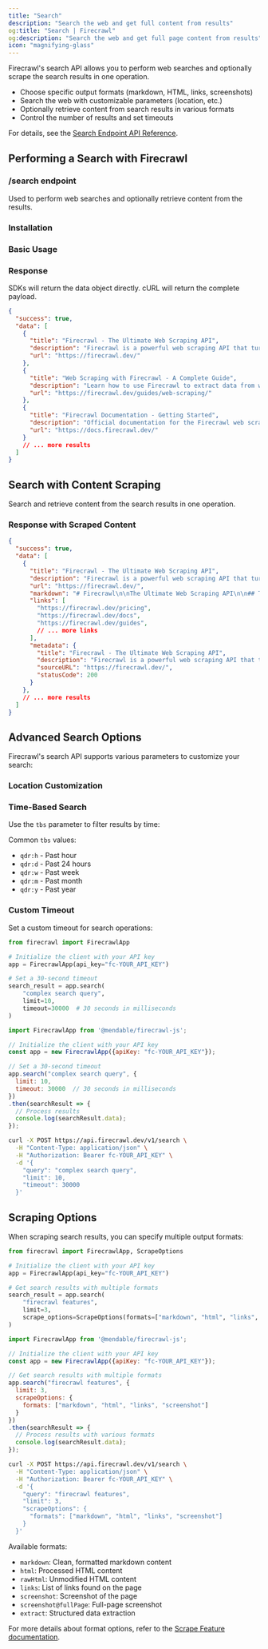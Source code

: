 ```yaml
---
title: "Search"
description: "Search the web and get full content from results"
og:title: "Search | Firecrawl"
og:description: "Search the web and get full page content from results"
icon: "magnifying-glass"
---
```



Firecrawl's search API allows you to perform web searches and optionally scrape the search results in one operation.

- Choose specific output formats (markdown, HTML, links, screenshots)
- Search the web with customizable parameters (location, etc.)
- Optionally retrieve content from search results in various formats
- Control the number of results and set timeouts

For details, see the [Search Endpoint API Reference](https://docs.firecrawl.dev/api-reference/endpoint/search).

## Performing a Search with Firecrawl

### /search endpoint

Used to perform web searches and optionally retrieve content from the results.

### Installation 

<CodeGroup>

  <InstallationPython />

  <InstallationNode />

  <InstallationGo />
  
  <InstallationRust />

</CodeGroup>

### Basic Usage

<CodeGroup>

  <SearchPython />

  <SearchNode />
  
  <SearchCURL />

</CodeGroup>

### Response

SDKs will return the data object directly. cURL will return the complete payload.

```json
{
  "success": true,
  "data": [
    {
      "title": "Firecrawl - The Ultimate Web Scraping API",
      "description": "Firecrawl is a powerful web scraping API that turns any website into clean, structured data for AI and analysis.",
      "url": "https://firecrawl.dev/"
    },
    {
      "title": "Web Scraping with Firecrawl - A Complete Guide",
      "description": "Learn how to use Firecrawl to extract data from websites effortlessly.",
      "url": "https://firecrawl.dev/guides/web-scraping/"
    },
    {
      "title": "Firecrawl Documentation - Getting Started",
      "description": "Official documentation for the Firecrawl web scraping API.",
      "url": "https://docs.firecrawl.dev/"
    }
    // ... more results
  ]
}
```

## Search with Content Scraping

Search and retrieve content from the search results in one operation.

<CodeGroup>

  <SearchContentPython />

  <SearchContentNode />
  
  <SearchContentCURL />

</CodeGroup>

### Response with Scraped Content

```json
{
  "success": true,
  "data": [
    {
      "title": "Firecrawl - The Ultimate Web Scraping API",
      "description": "Firecrawl is a powerful web scraping API that turns any website into clean, structured data for AI and analysis.",
      "url": "https://firecrawl.dev/",
      "markdown": "# Firecrawl\n\nThe Ultimate Web Scraping API\n\n## Turn any website into clean, structured data\n\nFirecrawl makes it easy to extract data from websites for AI applications, market research, content aggregation, and more...",
      "links": [
        "https://firecrawl.dev/pricing",
        "https://firecrawl.dev/docs",
        "https://firecrawl.dev/guides",
        // ... more links
      ],
      "metadata": {
        "title": "Firecrawl - The Ultimate Web Scraping API",
        "description": "Firecrawl is a powerful web scraping API that turns any website into clean, structured data for AI and analysis.",
        "sourceURL": "https://firecrawl.dev/",
        "statusCode": 200
      }
    },
    // ... more results
  ]
}
```

## Advanced Search Options

Firecrawl's search API supports various parameters to customize your search:

### Location Customization

<CodeGroup>

  <SearchLocationPython />

  <SearchLocationNode />
  
  <SearchLocationCURL />

</CodeGroup>

### Time-Based Search

Use the `tbs` parameter to filter results by time:

<CodeGroup>

  <SearchTimePython />

  <SearchTimeNode />
  
  <SearchTimeCURL />

</CodeGroup>

Common `tbs` values:
- `qdr:h` - Past hour
- `qdr:d` - Past 24 hours
- `qdr:w` - Past week
- `qdr:m` - Past month
- `qdr:y` - Past year

### Custom Timeout

Set a custom timeout for search operations:

<CodeGroup>

```python Python
from firecrawl import FirecrawlApp

# Initialize the client with your API key
app = FirecrawlApp(api_key="fc-YOUR_API_KEY")

# Set a 30-second timeout
search_result = app.search(
    "complex search query",
    limit=10,
    timeout=30000  # 30 seconds in milliseconds
)
```

```js JavaScript
import FirecrawlApp from '@mendable/firecrawl-js';

// Initialize the client with your API key
const app = new FirecrawlApp({apiKey: "fc-YOUR_API_KEY"});

// Set a 30-second timeout
app.search("complex search query", {
  limit: 10,
  timeout: 30000  // 30 seconds in milliseconds
})
.then(searchResult => {
  // Process results
  console.log(searchResult.data);
});
```

```bash cURL
curl -X POST https://api.firecrawl.dev/v1/search \
  -H "Content-Type: application/json" \
  -H "Authorization: Bearer fc-YOUR_API_KEY" \
  -d '{
    "query": "complex search query",
    "limit": 10,
    "timeout": 30000
  }'
```

</CodeGroup>

## Scraping Options

When scraping search results, you can specify multiple output formats:

<CodeGroup>

```python Python
from firecrawl import FirecrawlApp, ScrapeOptions

# Initialize the client with your API key
app = FirecrawlApp(api_key="fc-YOUR_API_KEY")

# Get search results with multiple formats
search_result = app.search(
    "firecrawl features",
    limit=3,
    scrape_options=ScrapeOptions(formats=["markdown", "html", "links", "screenshot"])
)
```

```js JavaScript
import FirecrawlApp from '@mendable/firecrawl-js';

// Initialize the client with your API key
const app = new FirecrawlApp({apiKey: "fc-YOUR_API_KEY"});

// Get search results with multiple formats
app.search("firecrawl features", {
  limit: 3,
  scrapeOptions: {
    formats: ["markdown", "html", "links", "screenshot"]
  }
})
.then(searchResult => {
  // Process results with various formats
  console.log(searchResult.data);
});
```

```bash cURL
curl -X POST https://api.firecrawl.dev/v1/search \
  -H "Content-Type: application/json" \
  -H "Authorization: Bearer fc-YOUR_API_KEY" \
  -d '{
    "query": "firecrawl features",
    "limit": 3,
    "scrapeOptions": {
      "formats": ["markdown", "html", "links", "screenshot"]
    }
  }'
```

</CodeGroup>

Available formats:
- `markdown`: Clean, formatted markdown content
- `html`: Processed HTML content
- `rawHtml`: Unmodified HTML content
- `links`: List of links found on the page
- `screenshot`: Screenshot of the page
- `screenshot@fullPage`: Full-page screenshot
- `extract`: Structured data extraction

For more details about format options, refer to the [Scrape Feature documentation](https://docs.firecrawl.dev/features/scrape).

